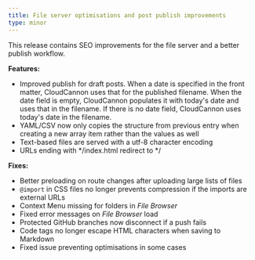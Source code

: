 ```yaml
---
title: File server optimisations and post publish improvements
type: minor
---
```



This release contains SEO improvements for the file server and a better publish workflow.

**Features:**

* Improved publish for draft posts. When a date is specified in the front matter, CloudCannon uses that for the published filename. When the date field is empty, CloudCannon populates it with today's date and uses that in the filename. If there is no date field, CloudCannon uses today's date in the filename.
* YAML/CSV now only copies the structure from previous entry when creating a new array item rather than the values as well
* Text-based files are served with a utf-8 character encoding
* URLs ending with \*/index.html redirect to \*/


**Fixes:**

* Better preloading on route changes after uploading large lists of files
* `@import` in CSS files no longer prevents compression if the imports are external URLs
* Context Menu missing for folders in *File Browser*
* Fixed error messages on *File Browser* load
* Protected GitHub branches now disconnect if a push fails
* Code tags no longer escape HTML characters when saving to Markdown
* Fixed issue preventing optimisations in some cases
